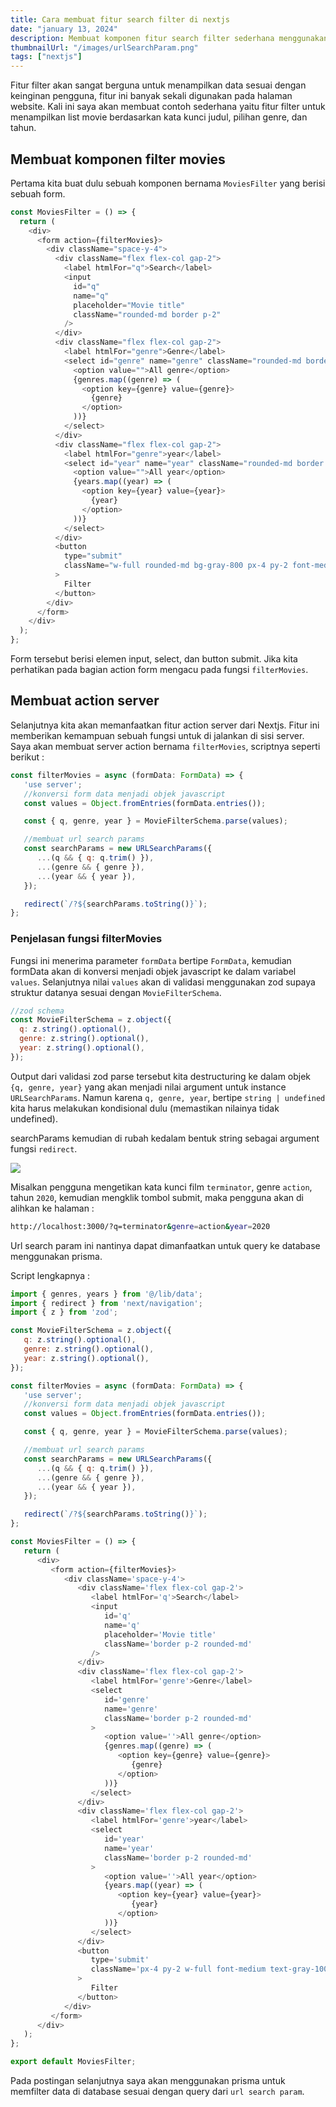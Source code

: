 ```yaml
---
title: Cara membuat fitur search filter di nextjs
date: "january 13, 2024"
description: Membuat komponen fitur search filter sederhana menggunakan server action nextjs pada contoh kasus search dan filter movies
thumbnailUrl: "/images/urlSearchParam.png"
tags: ["nextjs"]
---
```


Fitur filter akan sangat berguna untuk menampilkan data sesuai dengan keinginan pengguna, fitur ini banyak sekali digunakan pada halaman website. Kali ini saya akan membuat contoh sederhana yaitu fitur filter untuk menampilkan list movie berdasarkan kata kunci judul, pilihan genre, dan tahun.

## Membuat komponen filter movies

Pertama kita buat dulu sebuah komponen bernama `MoviesFilter` yang berisi sebuah form.

```javascript
const MoviesFilter = () => {
  return (
    <div>
      <form action={filterMovies}>
        <div className="space-y-4">
          <div className="flex flex-col gap-2">
            <label htmlFor="q">Search</label>
            <input
              id="q"
              name="q"
              placeholder="Movie title"
              className="rounded-md border p-2"
            />
          </div>
          <div className="flex flex-col gap-2">
            <label htmlFor="genre">Genre</label>
            <select id="genre" name="genre" className="rounded-md border p-2">
              <option value="">All genre</option>
              {genres.map((genre) => (
                <option key={genre} value={genre}>
                  {genre}
                </option>
              ))}
            </select>
          </div>
          <div className="flex flex-col gap-2">
            <label htmlFor="genre">year</label>
            <select id="year" name="year" className="rounded-md border p-2">
              <option value="">All year</option>
              {years.map((year) => (
                <option key={year} value={year}>
                  {year}
                </option>
              ))}
            </select>
          </div>
          <button
            type="submit"
            className="w-full rounded-md bg-gray-800 px-4 py-2 font-medium text-gray-100"
          >
            Filter
          </button>
        </div>
      </form>
    </div>
  );
};
```

Form tersebut berisi elemen input, select, dan button submit. Jika kita perhatikan pada bagian action form mengacu pada fungsi `filterMovies`.

## Membuat action server

Selanjutnya kita akan memanfaatkan fitur action server dari Nextjs. Fitur ini memberikan kemampuan sebuah fungsi untuk di jalankan di sisi server. Saya akan membuat server action bernama `filterMovies`, scriptnya seperti berikut :

```javascript
const filterMovies = async (formData: FormData) => {
   'use server';
   //konversi form data menjadi objek javascript
   const values = Object.fromEntries(formData.entries());

   const { q, genre, year } = MovieFilterSchema.parse(values);

   //membuat url search params
   const searchParams = new URLSearchParams({
      ...(q && { q: q.trim() }),
      ...(genre && { genre }),
      ...(year && { year }),
   });

   redirect(`/?${searchParams.toString()}`);
};
```

### Penjelasan fungsi filterMovies

Fungsi ini menerima parameter `formData` bertipe `FormData`, kemudian formData akan di konversi menjadi objek javascript ke dalam variabel `values`. Selanjutnya nilai `values` akan di validasi menggunakan zod supaya struktur datanya sesuai dengan `MovieFilterSchema`.

```javascript
//zod schema
const MovieFilterSchema = z.object({
  q: z.string().optional(),
  genre: z.string().optional(),
  year: z.string().optional(),
});
```

Output dari validasi zod parse tersebut kita destructuring ke dalam objek `{q, genre, year}` yang akan menjadi nilai argument untuk instance `URLSearchParams`. Namun karena `q, genre, year`, bertipe `string | undefined` kita harus melakukan kondisional dulu (memastikan nilainya tidak undefined).

searchParams kemudian di rubah kedalam bentuk string sebagai argument fungsi `redirect`.

![](https://res.cloudinary.com/djlpcw7uf/image/upload/v1705102457/blog.juhancoding.dev/search_komponen_pkgxbl.png)

Misalkan pengguna mengetikan kata kunci film `terminator`, genre `action`, tahun `2020`, kemudian mengklik tombol submit, maka pengguna akan di alihkan ke halaman :

```bash
http://localhost:3000/?q=terminator&genre=action&year=2020
```

Url search param ini nantinya dapat dimanfaatkan untuk query ke database menggunakan prisma.

Script lengkapnya :

```javascript
import { genres, years } from '@/lib/data';
import { redirect } from 'next/navigation';
import { z } from 'zod';

const MovieFilterSchema = z.object({
   q: z.string().optional(),
   genre: z.string().optional(),
   year: z.string().optional(),
});

const filterMovies = async (formData: FormData) => {
   'use server';
   //konversi form data menjadi objek javascript
   const values = Object.fromEntries(formData.entries());

   const { q, genre, year } = MovieFilterSchema.parse(values);

   //membuat url search params
   const searchParams = new URLSearchParams({
      ...(q && { q: q.trim() }),
      ...(genre && { genre }),
      ...(year && { year }),
   });

   redirect(`/?${searchParams.toString()}`);
};

const MoviesFilter = () => {
   return (
      <div>
         <form action={filterMovies}>
            <div className='space-y-4'>
               <div className='flex flex-col gap-2'>
                  <label htmlFor='q'>Search</label>
                  <input
                     id='q'
                     name='q'
                     placeholder='Movie title'
                     className='border p-2 rounded-md'
                  />
               </div>
               <div className='flex flex-col gap-2'>
                  <label htmlFor='genre'>Genre</label>
                  <select
                     id='genre'
                     name='genre'
                     className='border p-2 rounded-md'
                  >
                     <option value=''>All genre</option>
                     {genres.map((genre) => (
                        <option key={genre} value={genre}>
                           {genre}
                        </option>
                     ))}
                  </select>
               </div>
               <div className='flex flex-col gap-2'>
                  <label htmlFor='genre'>year</label>
                  <select
                     id='year'
                     name='year'
                     className='border p-2 rounded-md'
                  >
                     <option value=''>All year</option>
                     {years.map((year) => (
                        <option key={year} value={year}>
                           {year}
                        </option>
                     ))}
                  </select>
               </div>
               <button
                  type='submit'
                  className='px-4 py-2 w-full font-medium text-gray-100 bg-gray-800 rounded-md'
               >
                  Filter
               </button>
            </div>
         </form>
      </div>
   );
};

export default MoviesFilter;
```

Pada postingan selanjutnya saya akan menggunakan prisma untuk memfilter data di database sesuai dengan query dari `url search param`.
